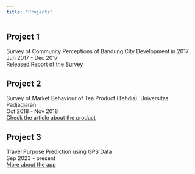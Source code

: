 ```yaml
---
title: "Projects"
---
```


## Project 1
Survey of Community Perceptions of Bandung City Development in 2017\
Jun 2017 - Dec 2017\
[Released Report of the Survey](https://issuu.com/opendatabdg/docs/survey_persepsi_masyarakat_terhadap)

## Project 2
Survey of Market Behaviour of Tea Product (Tehdia), Universitas Padjadjaran\
Oct 2018 - Nov 2018\
[Check the article about the product](https://www.unpad.ac.id/wp-content/uploads/2019/08/Newsletter_GENTRA_Juli-2019.pdf)

## Project 3
Travel Purpose Prediction using GPS Data\
Sep 2023 - present\
[More about the app](https://www.cbs.nl/nl-nl/longread/rapportages/2023/onderweg-in-nederland--odin---2022-plausibiliteitsrapportage?onepage=true)